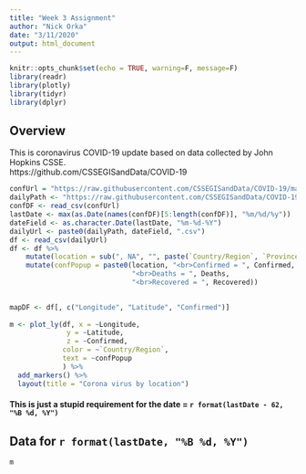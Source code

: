 ```yaml
---
title: "Week 3 Assignment"
author: "Nick Orka"
date: "3/11/2020"
output: html_document
---
```


```r
knitr::opts_chunk$set(echo = TRUE, warning=F, message=F)
library(readr)
library(plotly)
library(tidyr)
library(dplyr)
```
## Overview 

This is coronavirus COVID-19 update based on data collected by John Hopkins CSSE.  
https://github.com/CSSEGISandData/COVID-19

```r
confUrl = "https://raw.githubusercontent.com/CSSEGISandData/COVID-19/master/csse_covid_19_data/csse_covid_19_time_series/time_series_19-covid-Confirmed.csv"
dailyPath <- "https://raw.githubusercontent.com/CSSEGISandData/COVID-19/master/csse_covid_19_data/csse_covid_19_daily_reports/"
confDF <- read_csv(confUrl)
lastDate <- max(as.Date(names(confDF)[5:length(confDF)], "%m/%d/%y"))
dateField <- as.character.Date(lastDate, "%m-%d-%Y")
dailyUrl <- paste0(dailyPath, dateField, ".csv")
df <- read_csv(dailyUrl)
df <- df %>%
    mutate(location = sub(", NA", "", paste(`Country/Region`, `Province/State`, sep = ", "))) %>%
    mutate(confPopup = paste0(location, "<br>Confirmed = ", Confirmed,
                              "<br>Deaths = ", Deaths,
                              "<br>Recovered = ", Recovered))
 

mapDF <- df[, c("Longitude", "Latitude", "Confirmed")]
  
m <- plot_ly(df, x = ~Longitude, 
              y = ~Latitude,
              z = ~Confirmed,
             color = ~`Country/Region`,
             text = ~confPopup
             ) %>%
  add_markers() %>%
  layout(title = "Corona virus by location")
```
#### This is just a stupid requirement for the date = `r format(lastDate - 62, "%B %d, %Y")`
## Data for **`r format(lastDate, "%B %d, %Y")`**
```r
m
```

